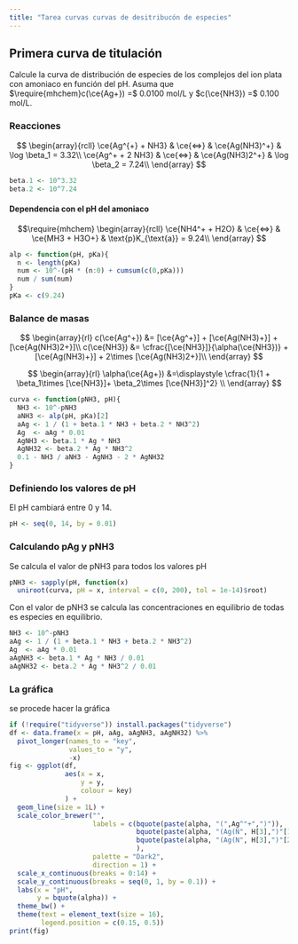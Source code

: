 ```yaml
---
title: "Tarea curvas curvas de desitribucón de especies"
---
```


## Primera curva de titulación

Calcule la curva de distribución de especies de los complejos del ion plata con amoniaco en función del pH.
Asuma que $\require{mhchem}c(\ce{Ag+}) =$ 0.0100 mol/L y $c(\ce{NH3}) =$ 0.100 mol/L.

### Reacciones

$$
\begin{array}{rcll}
\ce{Ag^{+} + NH3} & \ce{<=>} & \ce{Ag(NH3)^+} & \log \beta_1 = 3.32\\
\ce{Ag^+ + 2 NH3} & \ce{<=>} & \ce{Ag(NH3)2^+} & \log \beta_2 = 7.24\\
\end{array}
$$

```r
beta.1 <- 10^3.32
beta.2 <- 10^7.24
```

#### Dependencia con el pH del amoniaco

$$\require{mhchem}
\begin{array}{rcll}
\ce{NH4^+ + H2O} & \ce{<=>} & \ce{MH3 + H3O+} & \text{p}K_{\text{a}} = 9.24\\
\end{array}
$$

```r
alp <- function(pH, pKa){
  n <- length(pKa)
  num <- 10^-(pH * (n:0) + cumsum(c(0,pKa)))
  num / sum(num)
}
pKa <- c(9.24)
```

### Balance de masas

$$
\begin{array}{rl}
c(\ce{Ag^+}) &= [\ce{Ag^+}] + [\ce{Ag(NH3)+}] + [\ce{Ag(NH3)2+}]\\
c(\ce{NH3})  &= \cfrac{[\ce{NH3}]}{\alpha(\ce{NH3})}  + [\ce{Ag(NH3)+}] + 2\times [\ce{Ag(NH3)2+}]\\
\end{array}
$$

$$
\begin{array}{rl}
\alpha(\ce{Ag+}) &=\displaystyle  \cfrac{1}{1 + \beta_1\times [\ce{NH3}]+ \beta_2\times [\ce{NH3}]^2}  \\
\end{array}
$$

```r
curva <- function(pNH3, pH){
  NH3 <- 10^-pNH3
  aNH3 <- alp(pH, pKa)[2]
  aAg <- 1 / (1 + beta.1 * NH3 + beta.2 * NH3^2)
  Ag  <- aAg * 0.01
  AgNH3 <- beta.1 * Ag * NH3
  AgNH32 <- beta.2 * Ag * NH3^2
  0.1 - NH3 / aNH3 - AgNH3 - 2 * AgNH32
}
```

### Definiendo los valores de pH

El pH cambiará entre 0 y 14.

```r
pH <- seq(0, 14, by = 0.01)
```

### Calculando pAg y pNH3

Se calcula el valor de pNH3 para todos los valores pH

```r
pNH3 <- sapply(pH, function(x)
  uniroot(curva, pH = x, interval = c(0, 200), tol = 1e-14)$root)

```

Con el valor de pNH3 se calcula las concentraciones en equilibrio de todas es especies en equilibrio.

```r
NH3 <- 10^-pNH3
aAg <- 1 / (1 + beta.1 * NH3 + beta.2 * NH3^2)
Ag  <- aAg * 0.01
aAgNH3 <- beta.1 * Ag * NH3 / 0.01
aAgNH32 <- beta.2 * Ag * NH3^2 / 0.01
```

### La gráfica

se procede hacer la gráfica

```r
if (!require("tidyverse")) install.packages("tidyverse")
df <- data.frame(x = pH, aAg, aAgNH3, aAgNH32) %>% 
  pivot_longer(names_to = "key",
               values_to = "y",
               -x)
fig <- ggplot(df,
              aes(x = x, 
                  y = y, 
                  colour = key)
              ) +
  geom_line(size = 1L) +
  scale_color_brewer("",
                     labels = c(bquote(paste(alpha, "(",Ag^"+",")")),
                                bquote(paste(alpha, "(Ag(N", H[3],")"[1]^"+",")")),
                                bquote(paste(alpha, "(Ag(N", H[3],")"[2]^"+",")"))
                                ),
                     palette = "Dark2", 
                     direction = 1) +
  scale_x_continuous(breaks = 0:14) + 
  scale_y_continuous(breaks = seq(0, 1, by = 0.1)) +
  labs(x = "pH",
       y = bquote(alpha)) +
  theme_bw() + 
  theme(text = element_text(size = 16),
        legend.position = c(0.15, 0.5))
print(fig)
```


